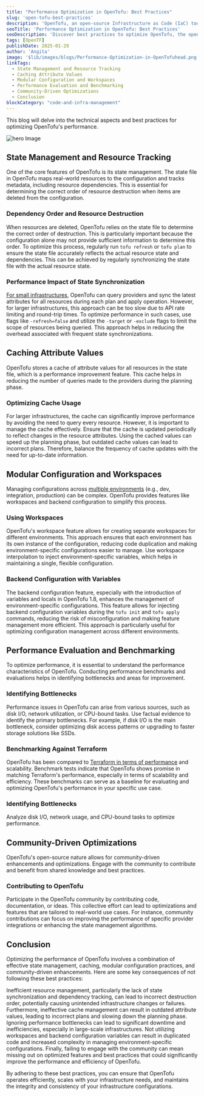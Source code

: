 ```yaml
---
title: "Performance Optimization in OpenTofu: Best Practices"
slug: 'open-tofu-best-practices'
description: 'OpenTofu, an open-source Infrastructure as Code (IaC) tool, is designed to manage and deploy infrastructure across various cloud and on-premises environments. To ensure efficient and scalable infrastructure management, optimizing the performance of OpenTofu is crucial.'
seoTitle: 'Performance Optimization in OpenTofu: Best Practices'
seoDescription: 'Discover best practices to optimize OpenTofu, the open-source IaC tool, for scalable and efficient infrastructure management across cloud and on-premises environments.'
tags: [OpenTF]
publishDate: 2025-01-29
author: 'Angita'
image: '$lib/images/blogs/Performance-Optimization-in-OpenTofuhead.png'
linkTags:
  - State Management and Resource Tracking
  - Caching Attribute Values
  - Modular Configuration and Workspaces
  - Performance Evaluation and Benchmarking
  - Community-Driven Optimizations
  - Conclusion
blockCategory: "code-and-infra-management"
---
```


This blog will delve into the technical aspects and best practices for optimizing OpenTofu's performance.

![hero Image]($lib/images/blogs/Performance-Optimization-in-OpenTofu-body.webp)

## State Management and Resource Tracking

One of the core features of OpenTofu is its state management. The state file in OpenTofu maps real-world resources to the configuration and tracks metadata, including resource dependencies. This is essential for determining the correct order of resource destruction when items are deleted from the configuration.

### Dependency Order and Resource Destruction

When resources are deleted, OpenTofu relies on the state file to determine the correct order of destruction. This is particularly important because the configuration alone may not provide sufficient information to determine this order. To optimize this process, regularly run `tofu refresh` or `tofu plan` to ensure the state file accurately reflects the actual resource state and dependencies. This can be achieved by regularly synchronizing the state file with the actual resource state.

### Performance Impact of State Synchronization

[For small infrastructures](/blog/end-to-end-encryption-for-state-files-in-open-tofu/), OpenTofu can query providers and sync the latest attributes for all resources during each plan and apply operation. However, for larger infrastructures, this approach can be too slow due to API rate limiting and round-trip times. To optimize performance in such cases, use flags like `-refresh=false` and utilize the `-target` or `-exclude` flags to limit the scope of resources being queried. This approach helps in reducing the overhead associated with frequent state synchronizations.

## Caching Attribute Values

OpenTofu stores a cache of attribute values for all resources in the state file, which is a performance improvement feature. This cache helps in reducing the number of queries made to the providers during the planning phase.

### Optimizing Cache Usage

For larger infrastructures, the cache can significantly improve performance by avoiding the need to query every resource. However, it is important to manage the cache effectively. Ensure that the cache is updated periodically to reflect changes in the resource attributes. Using the cached values can speed up the planning phase, but outdated cache values can lead to incorrect plans. Therefore, balance the frequency of cache updates with the need for up-to-date information.

## Modular Configuration and Workspaces

Managing configurations across [multiple environments](/blog/Hidden-Costs-of-Not-Having-Development-Platform/) (e.g., dev, integration, production) can be complex. OpenTofu provides features like workspaces and backend configuration to simplify this process.

### Using Workspaces

OpenTofu's workspace feature allows for creating separate workspaces for different environments. This approach ensures that each environment has its own instance of the configuration, reducing code duplication and making environment-specific configurations easier to manage. Use workspace interpolation to inject environment-specific variables, which helps in maintaining a single, flexible configuration.

### Backend Configuration with Variables

The backend configuration feature, especially with the introduction of variables and locals in OpenTofu 1.8, enhances the management of environment-specific configurations. This feature allows for injecting backend configuration variables during the `tofu init` and `tofu apply` commands, reducing the risk of misconfiguration and making feature management more efficient. This approach is particularly useful for optimizing configuration management across different environments.

## Performance Evaluation and Benchmarking

To optimize performance, it is essential to understand the performance characteristics of OpenTofu. Conducting performance benchmarks and evaluations helps in identifying bottlenecks and areas for improvement.

### Identifying Bottlenecks

Performance issues in OpenTofu can arise from various sources, such as disk I/O, network utilization, or CPU-bound tasks. Use factual evidence to identify the primary bottlenecks. For example, if disk I/O is the main bottleneck, consider optimizing disk access patterns or upgrading to faster storage solutions like SSDs.

### Benchmarking Against Terraform

OpenTofu has been compared to [Terraform in terms of performance](/blog/embracing-open-tf-our-commitment-to-open-source-and-terraform/) and scalability. Benchmark tests indicate that OpenTofu shows promise in matching Terraform's performance, especially in terms of scalability and efficiency. These benchmarks can serve as a baseline for evaluating and optimizing OpenTofu's performance in your specific use case.

### Identifying Bottlenecks

Analyze disk I/O, network usage, and CPU-bound tasks to optimize performance.

## Community-Driven Optimizations

OpenTofu's open-source nature allows for community-driven enhancements and optimizations. Engage with the community to contribute and benefit from shared knowledge and best practices.

### Contributing to OpenTofu

Participate in the OpenTofu community by contributing code, documentation, or ideas. This collective effort can lead to optimizations and features that are tailored to real-world use cases. For instance, community contributions can focus on improving the performance of specific provider integrations or enhancing the state management algorithms.

## Conclusion

Optimizing the performance of OpenTofu involves a combination of effective state management, caching, modular configuration practices, and community-driven enhancements. Here are some key consequences of not following these best practices:

Inefficient resource management, particularly the lack of state synchronization and dependency tracking, can lead to incorrect destruction order, potentially causing unintended infrastructure changes or failures. Furthermore, ineffective cache management can result in outdated attribute values, leading to incorrect plans and slowing down the planning phase. Ignoring performance bottlenecks can lead to significant downtime and inefficiencies, especially in large-scale infrastructures. Not utilizing workspaces and backend configuration variables can result in duplicated code and increased complexity in managing environment-specific configurations. Finally, failing to engage with the community can mean missing out on optimized features and best practices that could significantly improve the performance and efficiency of OpenTofu.

By adhering to these best practices, you can ensure that OpenTofu operates efficiently, scales with your infrastructure needs, and maintains the integrity and consistency of your infrastructure configurations.

   

